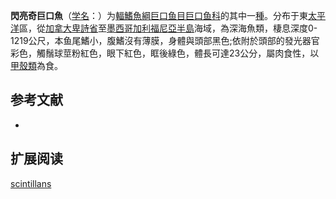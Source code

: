{{Speciesbox
| name = 閃亮奇巨口魚
| status = NE
| status_system = IUCN3.1
| image = 
| genus = Aristostomias
| species = scintillans
| authority = [[Gilbert|Gilbert]], 1915
| synonyms = *''Zastomias scintillans''<br /><small>Gilbert, 1915</small>
}}

'''閃亮奇巨口魚'''（[[学名|学名]]：{{lang|la|''Aristostomias scintillans''}}）为[[輻鰭魚綱|輻鰭魚綱]][[巨口鱼目|巨口鱼目]][[巨口鱼科|巨口鱼科]]的其中一[[種|種]]。分布于東[[太平洋|太平洋]]區，從[[加拿大|加拿大]][[卑詩省|卑詩省]]至[[墨西哥|墨西哥]][[加利福尼亞半島|加利福尼亞半島]]海域，為深海魚類，棲息深度0-1219公尺，本鱼尾鰭小，腹鰭沒有薄膜，身體與頭部黑色;依附於頭部的發光器官彩色，觸鬚球莖粉紅色，眼下紅色，眶後綠色，體長可達23公分，屬肉食性，以[[甲殼類|甲殼類]]為食。

== 参考文献 ==
{{refbegin}}
*{{FishBase_species|genus=Aristostomias|species=scintillans|year=2012|month=2}}
{{refend}}

== 扩展阅读 ==
{{refbegin}}
{{wikispecies-inline|Aristostomias scintillans|閃亮奇巨口魚}}
{{refend}}
{{Taxonbar|from=Q1107942}}

[[Category:奇巨口鱼属|scintillans]]